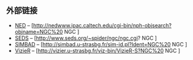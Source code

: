 
==外部链接==
{{Commonscat-inline|NGC_{{{1}}}}}
* [[NASA/IPAC外银河系数据库|NED]] – [http://nedwww.ipac.caltech.edu/cgi-bin/nph-objsearch?objname=NGC%20{{{1}}} NGC {{{1}}}]
* [[學生太空探索與發展組織|SEDS]] – [http://www.seds.org/~spider/ngc/ngc.cgi?{{{1}}} NGC {{{1}}}]
* [[SIMBAD]] – [http://simbad.u-strasbg.fr/sim-id.pl?Ident=NGC%20{{{1}}} NGC {{{1}}}]
* [[VizieR天文星表資料庫|VizieR]] – [http://vizier.u-strasbg.fr/viz-bin/VizieR-S?NGC%20{{{1}}} NGC {{{1}}}]<noinclude>
{{Documentation}}
</noinclude>